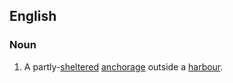 ==English==
{{wikipedia}}
===Noun===
{{en-noun}}

# A partly-[[sheltered]] [[anchorage]] outside a [[harbour]].